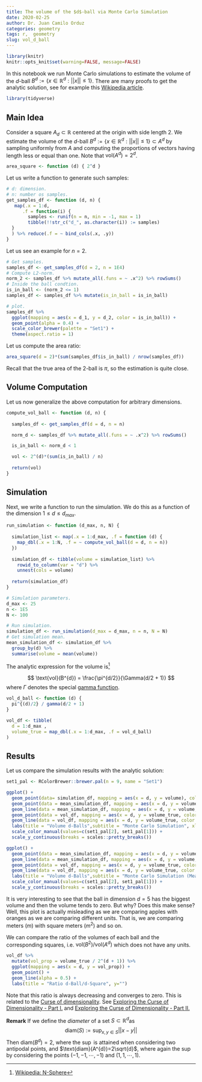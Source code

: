 ```yaml
---
title: The volume of the $d$-ball via Monte Carlo Simulation
date: 2020-02-25
author: Dr. Juan Camilo Orduz
categories: geometry
tags: r,  geometry
slug: vol_d_ball
---
```


```r
library(knitr)
knitr::opts_knit$set(warning=FALSE, message=FALSE)
```

In this notebook we run Monte Carlo simulations to estimate the volume of the $d$-ball $B^{d}:=\{x \in \mathbb{R}^d : ||x|| \leq 1\}$. There are many proofs to get the analytic solution, see for example this [Wikipedia article](https://en.wikipedia.org/wiki/N-sphere). 

```r
library(tidyverse)
```

## Main Idea

Consider a square $A_{d}\subset \mathbb{R}$ centered at the origin with side length $2$. We estimate the volume of the $d$-ball $B^{d}:=\{x \in \mathbb{R}^d : ||x|| \leq 1\}\subset A^{d}$ by sampling uniformly from $A$ and computing the proportions of vectors having length less or equal than one. Note that $\text{vol}(A^{d}) = 2^{d}$. 

```r
area_square <- function (d) { 2^d }
```


Let us write a function to generate such samples:

```r
# d: dimension.
# n: number os samples.
get_samples_df <- function (d, n) {
   map(.x = 1:d, 
      .f = function(i) { 
        samples <- runif(n = n, min = -1, max = 1)
        tibble(!!str_c("d_", as.character(i)) := samples)
  }
  ) %>% reduce(.f = ~ bind_cols(.x, .y))
}
```

Let us see an example for $n=2$. 

```r
# Get samples. 
samples_df <- get_samples_df(d = 2, n = 1E4)
# Compute L2-norm.
norm_2 <- samples_df %>% mutate_all(.funs = ~ .x^2) %>% rowSums() 
# Inside the ball condtion.
is_in_ball <- (norm_2 <= 1)
samples_df <- samples_df %>% mutate(is_in_ball = is_in_ball) 

# plot.
samples_df %>% 
  ggplot(mapping = aes(x = d_1, y = d_2, color = is_in_ball)) +
  geom_point(alpha = 0.4) +
  scale_color_brewer(palette = "Set1") +
  theme(aspect.ratio = 1)
```

Let us compute the area ratio:

```r
area_square(d = 2)*(sum(samples_df$is_in_ball) / nrow(samples_df))
```

Recall that the true area of the $2$-ball is $\pi$, so the estimation is quite close. 

## Volume Computation 

Let us now generalize the above computation for arbitrary dimensions. 

```r
compute_vol_ball <- function (d, n) {
  
  samples_df <- get_samples_df(d = d, n = n)

  norm_d <- samples_df %>% mutate_all(.funs = ~ .x^2) %>% rowSums()

  is_in_ball <- norm_d < 1

  vol <- 2^(d)*(sum(is_in_ball) / n)
  
  return(vol)
}
```


## Simulation 

Next, we write a function to run the simulation. We do this as a function of the dimension $1\leq d \leq d_{max}$. 

```r
run_simulation <- function (d_max, n, N) {
  
  simulation_list <- map(.x = 1:d_max, .f = function (d) {
    map_dbl(.x = 1:N, .f = ~ compute_vol_ball(d = d, n = n))
  })
  
  simulation_df <- tibble(volume = simulation_list) %>% 
    rowid_to_column(var = "d") %>% 
    unnest(cols = volume) 
  
  return(simulation_df)
}
```


```r
# Simulation parameters. 
d_max <- 25
n <- 1E5
N <- 100

# Run simulation. 
simulation_df <- run_simulation(d_max = d_max, n = n, N = N)
# Get simulation mean.
mean_simulation_df <- simulation_df %>% 
  group_by(d) %>% 
  summarise(volume = mean(volume))
```

The analytic expression for the volume is^[[Wikipedia: N-Sphere](https://en.wikipedia.org/wiki/N-sphere)]

$$
\text{vol}(B^{d}) = \frac{\pi^{d/2}}{\Gamma(d/2 + 1)}
$$
where $\Gamma$ denotes the special [gamma function](https://en.wikipedia.org/wiki/Gamma_function). 

```r
vol_d_ball <- function (d) {
  pi^{(d)/2} / gamma(d/2 + 1)
}

vol_df <- tibble(
  d = 1:d_max , 
  volume_true = map_dbl(.x = 1:d_max, .f = vol_d_ball)
)
```

## Results

Let us compare the simulation results with the analytic solution: 

```r
set1_pal <- RColorBrewer::brewer.pal(n = 9, name = "Set1")

ggplot() +
  geom_point(data= simulation_df, mapping = aes(x = d, y = volume), color = set1_pal[2], alpha = 0.3) +
  geom_point(data = mean_simulation_df, mapping = aes(x = d, y = volume, color="sample")) +
  geom_line(data = mean_simulation_df, mapping = aes(x = d, y = volume, color="sample"), alpha = 0.5) +
  geom_point(data = vol_df, mapping = aes(x = d, y = volume_true, color = "true")) +
  geom_line(data = vol_df, mapping = aes(x = d, y = volume_true, color = "true"), alpha = 0.5) +
  labs(title = "Volume d-Balls",subtitle = "Monte Carlo Simulation", xlabel = "dimension") +
  scale_color_manual(values=c(set1_pal[2], set1_pal[1])) +
  scale_y_continuous(breaks = scales::pretty_breaks())
```

```r
ggplot() +
  geom_point(data = mean_simulation_df, mapping = aes(x = d, y = volume, color="sample")) +
  geom_line(data = mean_simulation_df, mapping = aes(x = d, y = volume, color="sample"), alpha = 0.5) +
  geom_point(data = vol_df, mapping = aes(x = d, y = volume_true, color = "true")) +
  geom_line(data = vol_df, mapping = aes(x = d, y = volume_true, color = "true"), alpha = 0.5) +
  labs(title = "Volume d-Balls",subtitle = "Monte Carlo Simulation (Mean) vs Analytic Expression", xlabel = "dimension") +
  scale_color_manual(values=c(set1_pal[2], set1_pal[1])) +
  scale_y_continuous(breaks = scales::pretty_breaks())
```

It is very interesting to see that the ball in dimension $d=5$ has the biggest volume and then the volume tends to zero. But why? Does this make sense? Well, this plot is actually misleading as we are comparing apples with oranges as we are comparing different units. That is, we are comparing meters ($m$) with square meters ($m^2$) and so on.

We can compare the ratio of the volumes of each ball and the corresponding squares, i.e. $\text{vol}(B^2)/\text{vol}(A^d)$ which does not have any units. 

```r
vol_df %>% 
  mutate(vol_prop = volume_true / 2^(d + 1)) %>% 
  ggplot(mapping = aes(x = d, y = vol_prop)) +
  geom_point() +
  geom_line(alpha = 0.5) +
  labs(title = "Ratio d-Ball/d-Square", y="")
```

Note that this ratio is always decreasing and converges to zero. This is related to the [Curse of dimensionality](https://en.wikipedia.org/wiki/Curse_of_dimensionality). See [Exploring the Curse of Dimensionality - Part I.](https://juanitorduz.github.io/exploring-the-curse-of-dimensionality-part-i./) and [Exploring the Curse of Dimensionality - Part II.](https://juanitorduz.github.io/exploring-the-curse-of-dimensionality-part-ii./)

**Remark** If we define the *diameter* of a set $S\subset \mathbb{R}^{d}$as 
$$
\text{diam}(S):= \sup_{x, y\in S}||x - y||
$$
Then $\text{diam}(B^{d})=2$, where the $\sup$ is attained when considering two antipodal points, and $\text{diam}(A^{d})=2\sqrt{d}$, where again the $\sup$ by considering the points $(-1, -1, \cdots, -1)$ and $(1, 1, \cdots, 1)$. 